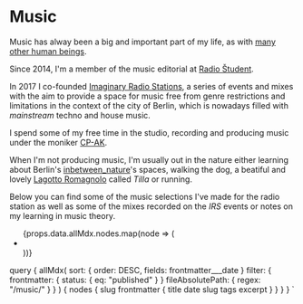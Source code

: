 
<SEO title="Music" />

# Music

Music has alway been a big and important part of my life, as with [many other human beings](https://en.wikipedia.org/wiki/History_of_music).

Since 2014, I'm a member of the music editorial at [Radio Študent](https://www.radiostudent.si/).

In 2017 I co-founded [Imaginary Radio Stations](https://imaginaryradiostations.com/), a series of events and mixes with the aim to provide a space for music free from genre restrictions
and limitations in the context of the city of Berlin, which is nowadays filled with _mainstream_ techno and house music.

I spend some of my free time in the studio, recording and producing music under the moniker [CP-AK](https://soundcloud.com/cp-ak).

When I'm not producing music, I'm usually out in the nature either learning about Berlin's [inbetween_nature](https://www.instagram.com/inbetween_nature/)'s spaces, walking the dog, a beatiful and lovely [Lagotto Romagnolo](https://en.wikipedia.org/wiki/Lagotto_Romagnolo) called _Tilla_ or running.

Below you can find some of the music selections I've made for the radio station as well as some of the mixes recorded on the _IRS_ events or notes on my learning in music theory.

<ul style={{ padding: 0 }}>
  {props.data.allMdx.nodes.map(node => (
    <li style={{ listStyle: "none" }}>
      <PostPreview post={node} />
    </li>
  ))}
</ul>

  query {
    allMdx(
      sort: { order: DESC, fields: frontmatter___date }
      filter: {
        frontmatter: { status: { eq: "published" } }
        fileAbsolutePath: { regex: "/music/" }
      }
    ) {
      nodes {
        slug
        frontmatter {
          title
          date
          slug
          tags
          excerpt
        }
      }
    }
  }
`
